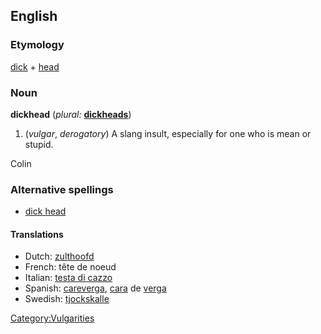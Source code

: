 ==English==

===Etymology===
[[dick]] + [[head]]

===Noun===
'''dickhead'''  (''plural:'' '''[[dickheads]]''')
# (''vulgar'', ''derogatory'') A slang insult, especially for one who is mean or stupid.

Colin

===Alternative spellings===
*[[dick head]]

====Translations====
*Dutch: [[zulthoofd]]
*French: tête de noeud
*Italian: [[testa di cazzo]]
*Spanish: [[careverga]], [[cara]] de [[verga]]
*Swedish: [[tjockskalle]] {{c}}

[[Category:Vulgarities]]